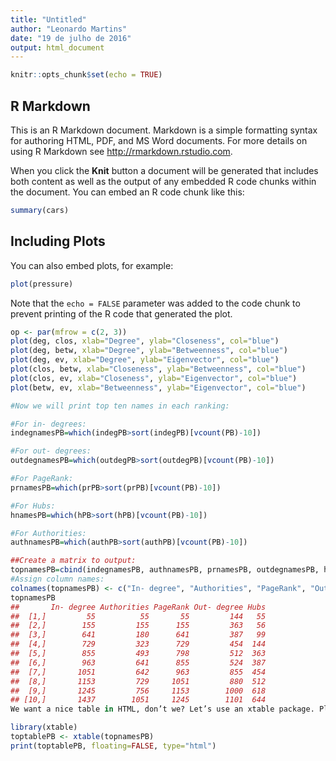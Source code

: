 ```yaml
---
title: "Untitled"
author: "Leonardo Martins"
date: "19 de julho de 2016"
output: html_document
---
```


```r
knitr::opts_chunk$set(echo = TRUE)
```

## R Markdown

This is an R Markdown document. Markdown is a simple formatting syntax for authoring HTML, PDF, and MS Word documents. For more details on using R Markdown see <http://rmarkdown.rstudio.com>.

When you click the **Knit** button a document will be generated that includes both content as well as the output of any embedded R code chunks within the document. You can embed an R code chunk like this:

```r
summary(cars)
```

## Including Plots

You can also embed plots, for example:

```r
plot(pressure)
```

Note that the `echo = FALSE` parameter was added to the code chunk to prevent printing of the R code that generated the plot.


```r
op <- par(mfrow = c(2, 3))
plot(deg, clos, xlab="Degree", ylab="Closeness", col="blue")
plot(deg, betw, xlab="Degree", ylab="Betweenness", col="blue")
plot(deg, ev, xlab="Degree", ylab="Eigenvector", col="blue")
plot(clos, betw, xlab="Closeness", ylab="Betweenness", col="blue")
plot(clos, ev, xlab="Closeness", ylab="Eigenvector", col="blue")
plot(betw, ev, xlab="Betweenness", ylab="Eigenvector", col="blue")
```

```r
#Now we will print top ten names in each ranking:

#For in- degrees:
indegnamesPB=which(indegPB>sort(indegPB)[vcount(PB)-10])

#For out- degrees:
outdegnamesPB=which(outdegPB>sort(outdegPB)[vcount(PB)-10])

#For PageRank:
prnamesPB=which(prPB>sort(prPB)[vcount(PB)-10])

#For Hubs:
hnamesPB=which(hPB>sort(hPB)[vcount(PB)-10])

#For Authorities:
authnamesPB=which(authPB>sort(authPB)[vcount(PB)-10])

##Create a matrix to output:
topnamesPB=cbind(indegnamesPB, authnamesPB, prnamesPB, outdegnamesPB, hnamesPB)
#Assign column names:
colnames(topnamesPB) <- c("In- degree", "Authorities", "PageRank", "Out- degree", "Hubs")
topnamesPB
##       In- degree Authorities PageRank Out- degree Hubs
##  [1,]         55          55       55         144   55
##  [2,]        155         155      155         363   56
##  [3,]        641         180      641         387   99
##  [4,]        729         323      729         454  144
##  [5,]        855         493      798         512  363
##  [6,]        963         641      855         524  387
##  [7,]       1051         642      963         855  454
##  [8,]       1153         729     1051         880  512
##  [9,]       1245         756     1153        1000  618
## [10,]       1437        1051     1245        1101  644
We want a nice table in HTML, don’t we? Let’s use an xtable package. Please install it now, load the library and use xtable function:

library(xtable)
toptablePB <- xtable(topnamesPB)
print(toptablePB, floating=FALSE, type="html")

```


